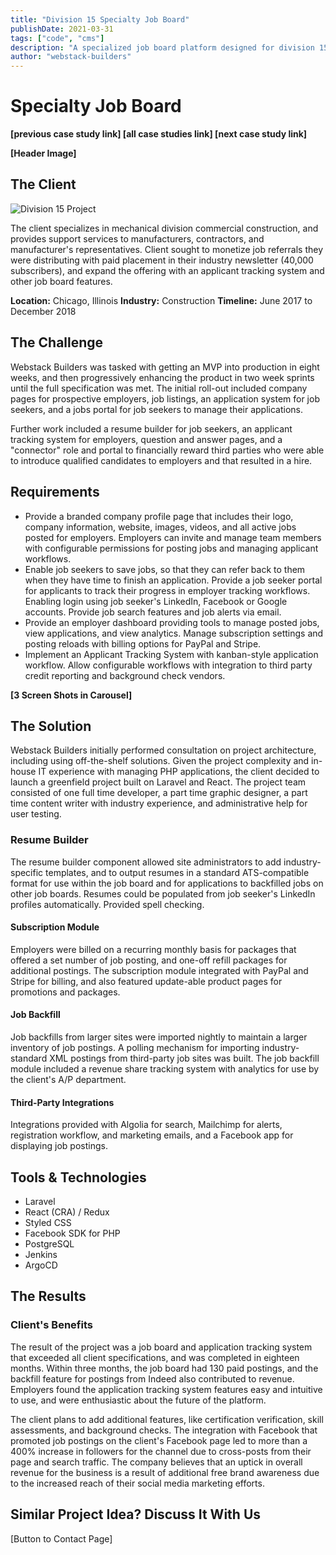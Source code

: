 ```yaml
---
title: "Division 15 Specialty Job Board"
publishDate: 2021-03-31
tags: ["code", "cms"]
description: "A specialized job board platform designed for division 15 industry professionals"
author: "webstack-builders"
---
```


# Specialty Job Board

**[previous case study link] [all case studies link] [next case study link]**

**[Header Image]**

## The Client

![Division 15 Project](./cover.webp)

The client specializes in mechanical division commercial construction, and provides support services to manufacturers, contractors, and manufacturer's representatives. Client sought to monetize job referrals they were distributing with paid placement in their industry newsletter (40,000 subscribers), and expand the offering with an applicant tracking system and other job board features.

**Location:** Chicago, Illinois
**Industry:** Construction
**Timeline:** June 2017 to December 2018

## The Challenge

Webstack Builders was tasked with getting an MVP into production in eight weeks, and then progressively enhancing the product in two week sprints until the full specification was met. The initial roll-out included company pages for prospective employers, job listings, an application system for job seekers, and a jobs portal for job seekers to manage their applications.

Further work included a resume builder for job seekers, an applicant tracking system for employers, question and answer pages, and a "connector" role and portal to financially reward third parties who were able to introduce qualified candidates to employers and that resulted in a hire.

## Requirements

- Provide  a branded company profile page that includes their logo, company  information, website, images, videos, and all active jobs posted for employers. Employers can invite and manage team members with configurable permissions for posting jobs and managing applicant workflows.
- Enable job seekers to save jobs, so that they can refer back to them when they have time to finish an application. Provide a job seeker portal for applicants to track their progress in employer tracking workflows. Enabling login using job seeker's LinkedIn, Facebook or Google accounts. Provide job search features and job alerts via email.
- Provide an employer dashboard providing tools to manage posted jobs, view applications, and view analytics. Manage subscription settings and posting reloads with billing options for PayPal and Stripe.
- Implement an Applicant Tracking System with kanban-style application workflow. Allow configurable workflows with integration to third party credit reporting and background check vendors.

**[3 Screen Shots in Carousel]**

## The Solution

Webstack Builders initially performed consultation on project architecture, including using off-the-shelf solutions. Given the project complexity and in-house IT experience with managing PHP applications, the client decided to launch a greenfield project built on Laravel and React. The project team consisted of one full time developer, a part time graphic designer, a part time content writer with industry experience, and administrative help for user testing.

### Resume Builder

The resume builder component allowed site administrators to add industry-specific templates, and to output resumes in a standard ATS-compatible format for use within the job board and for applications to backfilled jobs on other job boards. Resumes could be populated from job seeker's LinkedIn profiles automatically. Provided spell checking.

#### Subscription Module

Employers were billed on a recurring monthly basis for packages that offered a set number of job posting, and one-off refill packages for additional postings. The subscription module integrated with PayPal and Stripe for billing, and also featured update-able product pages for promotions and packages.

#### Job Backfill

 Job backfills from larger sites were imported nightly to maintain a larger inventory of job postings. A polling mechanism for importing industry-standard XML postings from third-party job sites was built. The job backfill module included a revenue share tracking system with analytics for use by the client's A/P department.

#### Third-Party Integrations

Integrations provided with Algolia for search, Mailchimp for alerts, registration workflow, and marketing emails, and a Facebook app for displaying job postings.

## Tools & Technologies

- Laravel
- React (CRA) / Redux
- Styled CSS
- Facebook SDK for PHP
- PostgreSQL
- Jenkins
- ArgoCD

## The Results

### Client's Benefits

The result of the project was a job board and application tracking system that exceeded all client specifications, and was completed in eighteen months. Within three months, the job board had 130 paid postings, and the backfill feature for postings from Indeed also contributed to revenue. Employers found the application tracking system features easy and intuitive to use, and were enthusiastic about the future of the platform.

The client plans to add additional features, like certification verification, skill assessments, and background checks. The integration with Facebook that promoted job postings on the client's Facebook page led to more than a 400% increase in followers for the channel due to cross-posts from their page and search traffic. The company believes that an uptick in overall revenue for the business is a result of additional free brand awareness due to the increased reach of their social media marketing efforts.

## Similar Project Idea? Discuss It With Us

[Button to Contact Page]
